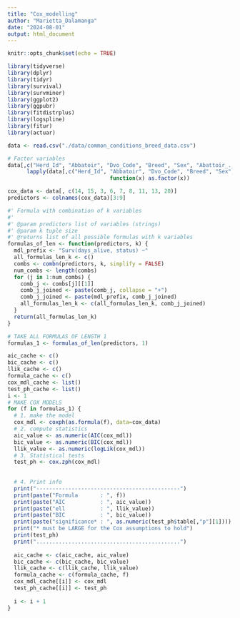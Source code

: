 ```yaml
---
title: "Cox_modelling"
author: "Marietta_Dalamanga"
date: "2024-08-01"
output: html_document
---
```


```r
knitr::opts_chunk$set(echo = TRUE)
```

```r
library(tidyverse)
library(dplyr)
library(tidyr)
library(survival)
library(survminer)
library(ggplot2)
library(ggpubr)
library(fitdistrplus)
library(logspline)
library(fitur)
library(actuar)
```

```r
data <- read.csv("./data/common_conditions_breed_data.csv")
```

```r
# Factor variables
data[,c("Herd_Id", "Abbatoir", "Dvo_Code", "Breed", "Sex", "Abattoir_._Died_on_Farm", "Beef_or_Dairy")] = 
      lapply(data[,c("Herd_Id", "Abbatoir", "Dvo_Code", "Breed", "Sex", "Abattoir_._Died_on_Farm", "Beef_or_Dairy")],
                                function(x) as.factor(x))
```


```r
cox_data <- data[, c(14, 15, 3, 6, 7, 8, 11, 13, 20)]
predictors <- colnames(cox_data)[3:9]

#' Formula with combination of k variables
#' 
#' @param predictors list of variables (strings)
#' @param k tuple size
#' @returns list of all possible formulas with k variables
formulas_of_len <- function(predictors, k) {
  mdl_prefix <- "Surv(days_alive, status) ~"
  all_formulas_len_k <- c()
  combs <- combn(predictors, k, simplify = FALSE)
  num_combs <- length(combs)
  for (j in 1:num_combs) {
    comb_j <- combs[j][[1]]
    comb_j_joined <- paste(comb_j, collapse = "+")
    comb_j_joined <- paste(mdl_prefix, comb_j_joined)
    all_formulas_len_k <- c(all_formulas_len_k, comb_j_joined)
  }
  return(all_formulas_len_k)
}

# TAKE ALL FORMULAS OF LENGTH 1
formulas_1 <- formulas_of_len(predictors, 1)

aic_cache <- c()
bic_cache <- c()
llik_cache <- c()
formula_cache <- c()
cox_mdl_cache <- list()
test_ph_cache <- list()
i <- 1
# MAKE COX MODELS
for (f in formulas_1) {
  # 1. make the model
  cox_mdl <- coxph(as.formula(f), data=cox_data)
  # 2. compute statistics
  aic_value <- as.numeric(AIC(cox_mdl))
  bic_value <- as.numeric(BIC(cox_mdl))
  llik_value <- as.numeric(logLik(cox_mdl))
  # 3. Statistical tests
  test_ph <- cox.zph(cox_mdl)
  
  
  # 4. Print info
  print("---------------------------------------------")
  print(paste("Formula       : ", f))
  print(paste("AIC           : ", aic_value))
  print(paste("ell           : ", llik_value))
  print(paste("BIC           : ", bic_value))
  print(paste("significance* : ", as.numeric(test_ph$table[,"p"][1])))
  print("* must be LARGE for the Cox assumptions to hold")
  print(test_ph)
  print(".............................................")
  
  aic_cache <- c(aic_cache, aic_value)
  bic_cache <- c(bic_cache, bic_value)
  llik_cache <- c(llik_cache, llik_value)
  formula_cache <- c(formula_cache, f)
  cox_mdl_cache[[i]] <- cox_mdl
  test_ph_cache[[i]] <- test_ph
  
  i <- i + 1
}
```